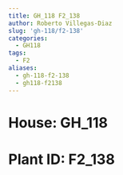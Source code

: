 ```yaml
---
title: GH_118 F2_138
author: Roberto Villegas-Diaz
slug: 'gh-118/f2-138'
categories:
  - GH118
tags:
  - F2
aliases:
  - gh-118-f2-138
  - gh118-f2138
---
```


# **House**: GH_118
# **Plant ID**: F2_138
